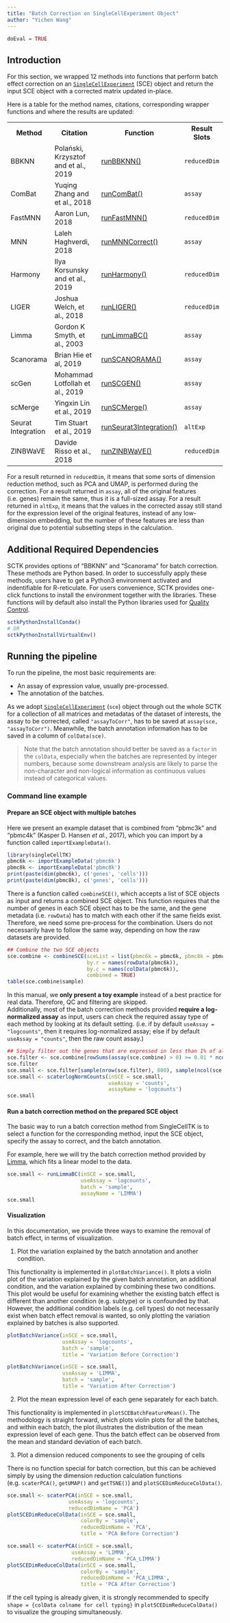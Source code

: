 ```yaml
---
title: "Batch Correction on SingleCellExperiment Object"
author: "Yichen Wang"
---
```

```r
doEval = TRUE
```
## Introduction

For this section, we wrapped 12 methods into functions that perform batch effect correction on an [`SingleCellExperiment`](https://rdrr.io/bioc/SingleCellExperiment/man/SingleCellExperiment.html) (SCE) object and return the input SCE object with a corrected matrix updated in-place.  

Here is a table for the method names, citations, corresponding wrapper functions and where the results are updated:

<table>
  <tr>
    <th>Method</th>
    <th>Citation</th>
    <th>Function</th>
    <th>Result Slots</th>
  </tr>
  <tr>
    <td>BBKNN</td>
    <td>Polański, Krzysztof and et al., 2019</td>
    <td><a href="../reference/runBBKNN.html">runBBKNN()</a></td>
    <td><code>reducedDim</code></td>
  </tr>
  <tr>
    <td>ComBat</td>
    <td>Yuqing Zhang and et al., 2018</td>
    <td><a href="../reference/runComBat.html">runComBat()</a></td>
    <td><code>assay</code></td>
  </tr>
  <tr>
    <td>FastMNN</td>
    <td>Aaron Lun, 2018</td>
    <td><a href="../reference/runFastMNN.html">runFastMNN()</a></td>
    <td><code>reducedDim</code></td>
  </tr>
  <tr>
    <td>MNN</td>
    <td>Laleh Haghverdi, 2018</td>
    <td><a href="../reference/runMNNCorrect.html">runMNNCorrect()</a></td>
    <td><code>assay</code></td>
  </tr>
  <tr>
    <td>Harmony</td>
    <td>Ilya Korsunsky and et al., 2019</td>
    <td><a href="../reference/runHarmony.html">runHarmony()</a></td>
    <td><code>reducedDim</code></td>
  </tr>
  <tr>
    <td>LIGER</td>
    <td>Joshua Welch, et al., 2018</td>
    <td><a href="../reference/runLIGER.html">runLIGER()</a></td>
    <td><code>reducedDim</code></td>
  </tr>
  <tr>
    <td>Limma</td>
    <td>Gordon K Smyth, et al., 2003</td>
    <td><a href="../reference/runLimmaBC.html">runLimmaBC()</a></td>
    <td><code>assay</code></td>
  </tr>
  <tr>
    <td>Scanorama</td>
    <td>Brian Hie et al, 2019</td>
    <td><a href="../reference/runSCANORAMA.html">runSCANORAMA()</a></td>
    <td><code>assay</code></td>
  </tr>
  <tr>
    <td>scGen</td>
    <td>Mohammad Lotfollah et al., 2019</td>
    <td><a href="../reference/runSCGEN.html">runSCGEN()</a></td>
    <td><code>assay</code></td>
  </tr>
  <tr>
    <td>scMerge</td>
    <td>Yingxin Lin et al., 2019</td>
    <td><a href="../reference/runSCMerge.html">runSCMerge()</a></td>
    <td><code>assay</code></td>
  </tr>
  <tr>
    <td>Seurat Integration</td>
    <td>Tim Stuart et al., 2019</td>
    <td><a href="../reference/runSeurat3Integration.html">runSeurat3Integration()</a></td>
    <td><code>altExp</code></td>
  </tr>
  <tr>
    <td>ZINBWaVE</td>
    <td>Davide Risso et al., 2018</td>
    <td><a href="../reference/runZINBWaVE.html">runZINBWaVE()</a></td>
    <td><code>reducedDim</code></td>
  </tr>
</table>

For a result returned in `reducedDim`, it means that some sorts of dimension reduction method, such as PCA and UMAP, is performed during the correction. For a result returned in `assay`, all of the original features (i.e. genes) remain the same, thus it is a full-sized assay. For a result returned in `altExp`, it means that the values in the corrected assay still stand for the expression level of the original features, instead of any low-dimension embedding, but the number of these features are less than original 
due to potential subsetting steps in the calculation.  

## Additional Required Dependencies

SCTK provides options of "BBKNN" and "Scanorama" for batch correction. These methods are Python based. In order to successfully apply these methods, users have to get a Python3 environment activated and indentifiable for R-reticulate. For users convenience, SCTK provides one-click functions to install the environment together with the libraries. These functions will by default also install the Python libraries used for [Quality Control](run_qcConsole.html). 
```r
sctkPythonInstallConda()
# OR
sctkPythonInstallVirtualEnv()
```

## Running the pipeline

To run the pipeline, the most basic requirements are:

- An assay of expression value, usually pre-processed.
- The annotation of the batches.

As we adopt [`SingleCellExperiment`](https://rdrr.io/bioc/SingleCellExperiment/) (`sce`) object through out the whole SCTK for a collection of all matrices and metadatas of the dataset of interests, the assay to be corrected, called `"assayToCorr"`, has to be saved at `assay(sce, "assayToCorr")`. Meanwhile, the batch annotation information has to be saved in a column of `colData(sce)`.

> Note that the batch annotation should better be saved as a `factor` in the `colData`, especially when the batches are represented by integer numbers, because some downstream analysis are likely to parse the non-character and non-logical information as continuous values instead of categorical values.

### Command line example

#### Prepare an SCE object with multiple batches

Here we present an example dataset that is combined from "pbmc3k" and "pbmc4k" (Kasper D. Hansen *et al.*, 2017), which you can import by a function called `importExampleData()`.
```r
library(singleCellTK)
pbmc6k <- importExampleData('pbmc6k')
pbmc8k <- importExampleData('pbmc8k')
print(paste(dim(pbmc6k), c('genes', 'cells')))
print(paste(dim(pbmc8k), c('genes', 'cells')))
```
There is a function called `combineSCE()`, which accepts a list of SCE objects as input and returns a combined SCE object. This function requires that the number of genes in each SCE object has to be the same, and the gene metadata (i.e. `rowData`) has to match with each other if the same fields exist. Therefore, we need some pre-process for the combination. Users do not necessarily have to follow the same way, depending on how the raw datasets are provided.
```r
## Combine the two SCE objects
sce.combine <- combineSCE(sceList = list(pbmc6k = pbmc6k, pbmc8k = pbmc8k), 
                          by.r = names(rowData(pbmc6k)), 
                          by.c = names(colData(pbmc6k)), 
                          combined = TRUE)
table(sce.combine$sample)
```
In this manual, we **only present a toy example** instead of a best practice for real data. Therefore, QC and filtering are skipped.  
Additionally, most of the batch correction methods provided **require a log-normalized assay** as input, users can check the required assay type of each method by looking at its default setting. (i.e. if by default `useAssay = "logcounts"`, then it requires log-normalized assay; else if by default `useAssay = "counts"`, then the raw count assay.)  
```r
## Simply filter out the genes that are expressed in less than 1% of all cells.
sce.filter <- sce.combine[rowSums(assay(sce.combine) > 0) >= 0.01 * ncol(sce.combine),]
sce.filter
sce.small <- sce.filter[sample(nrow(sce.filter), 800), sample(ncol(sce.filter), 800)]
sce.small <- scaterlogNormCounts(inSCE = sce.small,
                                 useAssay = 'counts',
                                 assayName = 'logcounts')
sce.small
```

#### Run a batch correction method on the prepared SCE object

The basic way to run a batch correction method from SingleCellTK is to select a function for the corresponding method, input the SCE object, specify the assay to correct, and the batch annotation.  

For example, here we will try the batch correction method provided by [Limma](https://rdrr.io/bioc/limma/man/removeBatchEffect.html), which fits a linear model to the data.
```r
sce.small <- runLimmaBC(inSCE = sce.small, 
                        useAssay = 'logcounts', 
                        batch = 'sample', 
                        assayName = 'LIMMA')
sce.small
```

#### Visualization

In this documentation, we provide three ways to examine the removal of batch effect, in terms of visualization. 

1. Plot the variation explained by the batch annotation and another condition.  

This functionality is implemented in `plotBatchVariance()`. It plots a violin plot of the variation explained by the given batch annotation, an additional condition, and the variation explained by combining these two conditions.  
This plot would be useful for examining whether the existing batch effect is different than another condition (e.g. subtype) or is confounded by that. However, the additional condition labels (e.g. cell types) do not necessarily exist when batch effect removal is wanted, so only plotting the variation explained by batches is also supported. 

```r
plotBatchVariance(inSCE = sce.small, 
                  useAssay = 'logcounts', 
                  batch = 'sample',
                  title = 'Variation Before Correction')
```
```r
plotBatchVariance(inSCE = sce.small, 
                  useAssay = 'LIMMA', 
                  batch = 'sample',
                  title = 'Variation After Correction')
```

2. Plot the mean expression level of each gene separately for each batch.  

This functionality is implemented in `plotSCEBatchFeatureMean()`. The methodology is straight forward, which plots violin plots for all the batches, and within each batch, the plot illustrates the distribution of the mean expression level of each gene. Thus the batch effect can be observed from the mean and standard deviation of each batch.

3. Plot a dimension reduced components to see the grouping of cells  

There is no function special for batch correction, but this can be achieved simply by using the dimension reduction calculation functions (e.g. `scaterPCA()`, `getUMAP()` and `getTSNE()`) and `plotSCEDimReduceColData()`.

```r
sce.small <- scaterPCA(inSCE = sce.small,
                    useAssay = 'logcounts', 
                    reducedDimName = 'PCA')
plotSCEDimReduceColData(inSCE = sce.small,
                        colorBy = 'sample',
                        reducedDimName = 'PCA', 
                        title = 'PCA Before Correction')
```

```r
sce.small <- scaterPCA(inSCE = sce.small,
                     useAssay = 'LIMMA', 
                     reducedDimName = 'PCA_LIMMA')
plotSCEDimReduceColData(inSCE = sce.small,
                        colorBy = 'sample',
                        reducedDimName = 'PCA_LIMMA',
                        title = 'PCA After Correction')
```

If the cell typing is already given, it is strongly recommended to specify `shape = {colData colname for cell typing}` in `plotSCEDimReduceColData()` to visualize the grouping simultaneously.  

